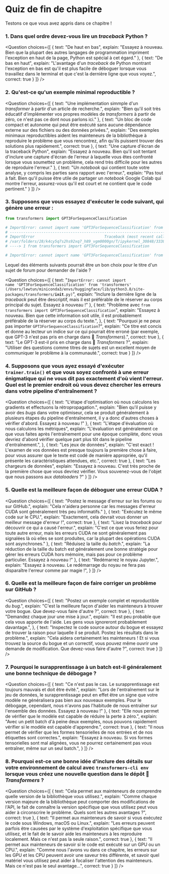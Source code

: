<!-- DISABLE-FRONTMATTER-SECTIONS -->

# Quiz de fin de chapitre

Testons ce que vous avez appris dans ce chapitre !

### 1. Dans quel ordre devez-vous lire un <i>traceback</i> Python ?

<Question
	choices={[
		{
			text: "De haut en bas",
			explain: "Essayez à nouveau. Bien que la plupart des autres langages de programmation impriment l'exception en haut de la page, Python est spécial à cet égard."
		},
		{
			text: "De bas en haut",
			explain: "L'avantage d'un <i>traceback</i> de Python montrant l'exception en bas est qu'il est plus facile de déboguer lorsque vous travaillez dans le terminal et que c'est la dernière ligne que vous voyez.",
			correct: true
		}
	]}
/>

### 2. Qu'est-ce qu'un exemple minimal reproductible ?

<Question
	choices={[
		{
			text: "Une implémentation simmple d'un <i>transformer</i> à partir d'un article de recherche.",
			explain: "Bien qu'il soit très éducatif d'implémenter vos propres modèles de <i>transformers</i> à partir de zéro, ce n'est pas ce dont nous parlons ici."
		},
		{
			text: "Un bloc de code compact et autonome qui peut être exécuté sans aucune dépendance externe sur des fichiers ou des données privées.",
			explain: "Des exemples minimaux reproductibles aident les mainteneurs de la bibliothèque à reproduire le problème que vous rencontrez, afin qu'ils puissent trouver des solutions plus rapidement.",
			correct: true
		},
		{
			text: "Une capture d'écran de la traceback Python",
			explain: "Essayez à nouveau. Bien qu'il soit tentant d'inclure une capture d'écran de l'erreur à laquelle vous êtes confronté lorsque vous soumettez un problème, cela rend très difficile pour les autres de reproduire l'erreur."
		},
		{
			text: "Un <i>notebook</i> qui contient toute votre analyse, y compris les parties sans rapport avec l'erreur.",
			explain: "Pas tout à fait. Bien qu'il puisse être utile de partager un <i>notebook</i> Google Colab qui montre l'erreur, assurez-vous qu'il est court et ne contient que le code pertinent."
		}
	]}
/>

### 3. Supposons que vous essayez d'exécuter le code suivant, qui génère une erreur :

```py
from transformers import GPT3ForSequenceClassification

# ImportError: cannot import name 'GPT3ForSequenceClassification' from 'transformers' (/Users/lewtun/miniconda3/envs/huggingface/lib/python3.8/site-packages/transformers/__init__.py)
# ---------------------------------------------------------------------------
# ImportError                               Traceback (most recent call last)
# /var/folders/28/k4cy5q7s2hs92xq7_h89_vgm0000gn/T/ipykernel_30848/333858878.py in <module>
# ----> 1 from transformers import GPT3ForSequenceClassification

# ImportError: cannot import name 'GPT3ForSequenceClassification' from 'transformers' (/Users/lewtun/miniconda3/envs/huggingface/lib/python3.8/site-packages/transformers/__init__.py)
```

Lequel des éléments suivants pourrait être un bon choix pour le titre d'un sujet de forum pour demander de l'aide ?

<Question
	choices={[
		{
			text: "<code>ImportError: cannot import name 'GPT3ForSequenceClassification' from 'transformers' (/Users/lewtun/miniconda3/envs/huggingface/lib/python3.8/site-packages/transformers/__init__.py)</code>",
			explain: "Inclure la dernière ligne de la <i>traceback</i> peut être descriptif, mais il est préférable de le réserver au corps principal du sujet. Essayez à nouveau !"
		},
		{
			text: "Problème avec <code>from transformers import GPT3ForSequenceClassification</code>",
			explain: "Essayez à nouveau. Bien que cette information soit utile, il est probablement préférable de la réserver au corps du texte.",
		},
		{
			text: "Pourquoi je ne peux pas importer <code>GPT3ForSequenceClassification</code>?",
			explain: "Ce titre est concis et donne au lecteur un indice sur ce qui pourrait être erroné (par exemple, que GPT-3 n'est pas pris en charge dans 🤗 <i>Transformers</i>).",
			correct: true
		},
		{
			text: "Le GPT-3 est-il pris en charge dans 🤗 <i>Transformers</i> ?",
			explain: "Utiliser des questions comme titres de sujets est un excellent moyen de communiquer le problème à la communauté.",
			correct: true
		}
	]}
/>

### 4. Supposons que vous ayez essayé d'exécuter `trainer.train()` et que vous soyez confronté à une erreur énigmatique qui ne vous dit pas exactement d'où vient l'erreur. Quel est le premier endroit où vous devez chercher les erreurs dans votre pipeline d'entraînement ?

<Question
	choices={[
		{
			text: "L'étape d'optimisation où nous calculons les gradients et effectuons la rétropropagation.",
			explain: "Bien qu'il puisse y avoir des <i>bugs</i> dans votre optimiseur, cela se produit généralement à plusieurs étapes du pipeline d'entraînement, il y a donc d'autres choses à vérifier d'abord. Essayez à nouveau !"
		},
		{
			text: "L'étape d'évaluation où nous calculons les métriques",
			explain: "L'évaluation est généralement ce que vous faites après l'entraînement pour une époque complète, donc vous devriez d'abord vérifier quelque part plus tôt dans le pipeline d'entraînement.",
		},
		{
			text: "Les jeux de données",
			explain: "C'est exact ! L'examen de vos données est presque toujours la première chose à faire, pour vous assurer que le texte est codé de manière appropriée, qu'il présente les caractéristiques attendues, etc.",
			correct: true
		},
		{
			text: "Les chargeurs de données",
			explain: "Essayez à nouveau. C'est très proche de la première chose que vous devriez vérifier. Vous souvenez-vous de l'objet que nous passons aux <i>dataloaders</i> ?"
		}
	]}
/>

### 5. Quelle est la meilleure façon de déboguer une erreur CUDA ?

<Question
	choices={[
		{
			text: "Postez le message d'erreur sur les forums ou sur GitHub.",
			explain: "Cela n'aidera personne car les messages d'erreur CUDA sont généralement très peu informatifs."
		},
		{
			text: "Exécutez le même code sur le CPU.",
			explain: "Exactement, cela devrait vous donner un meilleur message d'erreur !",
			correct: true
		},
		{
			text: "Lisez la <i>traceback</i> pour découvrir ce qui a causé l'erreur.",
			explain: "C'est ce que vous feriez pour toute autre erreur, mais les erreurs CUDA ne sont généralement pas signalées là où elles se sont produites, car la plupart des opérations CUDA sont asynchrones."
		},
		{
			text: "Réduisez la taille du <i>batch</i>.",
			explain: "La réduction de la taille du batch est généralement une bonne stratégie pour gérer les erreurs CUDA hors mémoire, mais pas pour ce problème particulier. Essayez à nouveau !"
		},
		{
			text: "Redémarrez le noyau Jupyter.",
			explain: "Essayez à nouveau. Le redémarrage du noyau ne fera pas disparaître l'erreur comme par magie !",
		}
	]}
/>

### 6. Quelle est la meilleure façon de faire corriger un problème sur GitHub ?

<Question
	choices={[
		{
			text: "Postez un exemple complet et reproductible du <i>bug</i>.",
			explain: "C'est la meilleure façon d'aider les mainteneurs à trouver votre bogue. Que devez-vous faire d'autre ?",
			correct: true
		},
		{
			text: "Demandez chaque jour une mise à jour.",
			explain: "Il est peu probable que cela vous apporte de l'aide. Les gens vous ignoreront probablement davantage.",
		},
		{
			text: "Inspectez le code source autour du bogue et essayez de trouver la raison pour laquelle il se produit. Postez les résultats dans le problème.",
			explain: "Cela aidera certainement les mainteneurs ! Et si vous trouvez la source du bogue et un correctif, vous pouvez même ouvrir une demande de modification. Que devez-vous faire d'autre ?",
			correct: true
		}
	]}
/>

### 7. Pourquoi le surapprentissage à un batch est-il généralement une bonne technique de débogage ?

<Question
	choices={[
		{
			text: "Ce n'est pas le cas. Le surapprentissage est toujours mauvais et doit être évité.",
			explain: "Lors de l'entraînement sur le jeu de données, le surapprentissage peut en effet être un signe que votre modèle ne généralisera pas bien aux nouveaux exemples. Pour le débogage, cependant, nous n'avons pas l'habitude de nous entraîner sur l'ensemble des données. Essayez à nouveau !"
		},
		{
			text: "Elle nous permet de vérifier que le modèle est capable de réduire la perte à zéro.",
			explain: "Avec un petit batch d'à peine deux exemples, nous pouvons rapidement vérifier si le modèle est capable d'apprendre.",
			correct: true
		},
		{
			text: "Il nous permet de vérifier que les formes tensorielles de nos entrées et de nos étiquettes sont correctes.",
			explain: "Essayez à nouveau. Si vos formes tensorielles sont mal alignées, vous ne pourrez certainement pas vous entraîner, même sur un seul batch.",
		}
	]}
/>

### 8. Pourquoi est-ce une bonne idée d'inclure des détails sur votre environnement de calcul avec `transformers-cli env` lorsque vous créez une nouvelle question dans le dépôt 🤗 *Transformers* ?

<Question
	choices={[
		{
			text: "Cela permet aux mainteneurs de comprendre quelle version de la bibliothèque vous utilisez.",
			explain: "Comme chaque version majeure de la bibliothèque peut comporter des modifications de l'API, le fait de connaître la version spécifique que vous utilisez peut vous aider à circonscrire le problème. Quels sont les autres avantages ?",
			correct: true
		},
		{
			text: "Il permet aux mainteneurs de savoir si vous exécutez le code sous Windows, macOS ou Linux.",
			explain: "Les erreurs peuvent parfois être causées par le système d'exploitation spécifique que vous utilisez, et le fait de le savoir aide les mainteneurs à les reproduire localement. Mais ce n'est pas la seule raison.",
			correct: true
		},
		{
			text: "Il permet aux mainteneurs de savoir si le code est exécuté sur un GPU ou un CPU.",
			explain: "Comme nous l'avons vu dans ce chapitre, les erreurs sur les GPU et les CPU peuvent avoir une saveur très différente, et savoir quel matériel vous utilisez peut aider à focaliser l'attention des mainteneurs. Mais ce n'est pas le seul avantage...",
			correct: true
		}
	]}
/>
